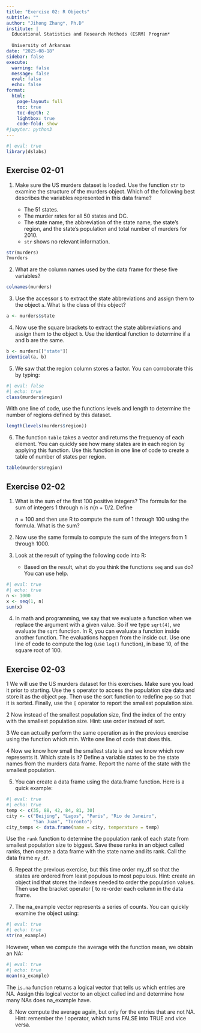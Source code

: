 ```yaml
---
title: "Exercise 02: R Objects"
subtitle: ""
author: "Jihong Zhang*, Ph.D"
institute: | 
  Educational Statistics and Research Methods (ESRM) Program*
  
  University of Arkansas
date: "2025-08-18"
sidebar: false
execute: 
  warning: false
  message: false
  eval: false
  echo: false
format: 
  html: 
    page-layout: full
    toc: true
    toc-depth: 2
    lightbox: true
    code-fold: show
#jupyter: python3
---
```


```r
#| eval: true
library(dslabs)
```

## Exercise 02-01

1.  Make sure the US murders dataset is loaded. Use the function `str` to examine the structure of the murders object. Which of the following best describes the variables represented in this data frame?

    -   The 51 states.
    -   The murder rates for all 50 states and DC.
    -   The state name, the abbreviation of the state name, the state’s region, and the state’s population and total number of murders for 2010.
    -   `str` shows no relevant information.

```r
str(murders)
?murders
```

2.  What are the column names used by the data frame for these five variables?

```r
colnames(murders)
```

3.  Use the accessor `$` to extract the state abbreviations and assign them to the object `a`. What is the class of this object?

```r
a <- murders$state
```

4.  Now use the square brackets to extract the state abbreviations and assign them to the object `b`. Use the identical function to determine if a and b are the same.

```r
b <- murders[["state"]]
identical(a, b)
```

5.  We saw that the region column stores a factor. You can corroborate this by typing:

```r
#| eval: false
#| echo: true
class(murders$region)
```

With one line of code, use the functions levels and length to determine the number of regions defined by this dataset.

```r
length(levels(murders$region))
```

6.  The function `table` takes a vector and returns the frequency of each element. You can quickly see how many states are in each region by applying this function. Use this function in one line of code to create a table of number of states per region.

```r
table(murders$region)
```

## Exercise 02-02

1.  What is the sum of the first 100 positive integers? The formula for the sum of integers 1 through n is $n(n+1)/2$. Define

    $n=100$ and then use R to compute the sum of 1 through 100 using the formula. What is the sum?

2.  Now use the same formula to compute the sum of the integers from 1 through 1000.

3.  Look at the result of typing the following code into R:

    -   Based on the result, what do you think the functions `seq` and `sum` do? You can use help.

```r
#| eval: true
#| echo: true
n <- 1000 
x <- seq(1, n) 
sum(x)
```

4.  In math and programming, we say that we evaluate a function when we replace the argument with a given value. So if we type `sqrt(4)`, we evaluate the `sqrt` function. In R, you can evaluate a function inside another function. The evaluations happen from the inside out. Use one line of code to compute the log (use `log()` function), in base 10, of the square root of 100.

## Exercise 02-03

1 We will use the US murders dataset for this exercises. Make sure you load it prior to starting. Use the `$` operator to access the population size data and store it as the object `pop`. Then use the sort function to redefine `pop` so that it is sorted. Finally, use the `[` operator to report the smallest population size.

2 Now instead of the smallest population size, find the index of the entry with the smallest population size. Hint: use order instead of sort.

3 We can actually perform the same operation as in the previous exercise using the function which.min. Write one line of code that does this.

4 Now we know how small the smallest state is and we know which row represents it. Which state is it? Define a variable states to be the state names from the murders data frame. Report the name of the state with the smallest population.

5.  You can create a data frame using the data.frame function. Here is a quick example:

```r
#| eval: true
#| echo: true
temp <- c(35, 88, 42, 84, 81, 30)
city <- c("Beijing", "Lagos", "Paris", "Rio de Janeiro", 
          "San Juan", "Toronto")
city_temps <- data.frame(name = city, temperature = temp)
```

Use the `rank` function to determine the population rank of each state from smallest population size to biggest. Save these ranks in an object called ranks, then create a data frame with the state name and its rank. Call the data frame `my_df`.

6.  Repeat the previous exercise, but this time order my_df so that the states are ordered from least populous to most populous. Hint: create an object ind that stores the indexes needed to order the population values. Then use the bracket operator \[ to re-order each column in the data frame.

7.  The na_example vector represents a series of counts. You can quickly examine the object using:

```r
#| eval: true
#| echo: true
str(na_example)
```

However, when we compute the average with the function mean, we obtain an NA:

```r
#| eval: true
#| echo: true
mean(na_example)
```

The `is.na` function returns a logical vector that tells us which entries are NA. Assign this logical vector to an object called ind and determine how many NAs does na_example have.

8.  Now compute the average again, but only for the entries that are not NA. Hint: remember the ! operator, which turns FALSE into TRUE and vice versa.
